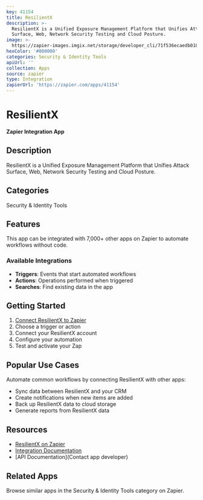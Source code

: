```yaml
---
key: 41154
title: ResilientX
description: >-
  ResilientX is a Unified Exposure Management Platform that Unifies Attack
  Surface, Web, Network Security Testing and Cloud Posture.
image: >-
  https://zapier-images.imgix.net/storage/developer_cli/71f536ecaedb0100199d2a8c8dfc2a78.png?auto=format%2Ccompress&ixlib=python-3.0.0&q=50
hexColor: '#000000'
categories: Security & Identity Tools
apiUrl: ''
collection: Apps
source: zapier
type: Integration
zapierUrl: 'https://zapier.com/apps/41154'
---
```

# ResilientX

**Zapier Integration App**

## Description

ResilientX is a Unified Exposure Management Platform that Unifies Attack Surface, Web, Network Security Testing and Cloud Posture.

## Categories

Security & Identity Tools

## Features

This app can be integrated with 7,000+ other apps on Zapier to automate workflows without code.

### Available Integrations

- **Triggers**: Events that start automated workflows
- **Actions**: Operations performed when triggered
- **Searches**: Find existing data in the app

## Getting Started

1. [Connect ResilientX to Zapier](https://zapier.com/apps/41154)
2. Choose a trigger or action
3. Connect your ResilientX account
4. Configure your automation
5. Test and activate your Zap

## Popular Use Cases

Automate common workflows by connecting ResilientX with other apps:

- Sync data between ResilientX and your CRM
- Create notifications when new items are added
- Back up ResilientX data to cloud storage
- Generate reports from ResilientX data

## Resources

- [ResilientX on Zapier](https://zapier.com/apps/41154)
- [Integration Documentation](https://zapier.com/apps/41154/integrations)
- [API Documentation](Contact app developer)

## Related Apps

Browse similar apps in the Security & Identity Tools category on Zapier.
